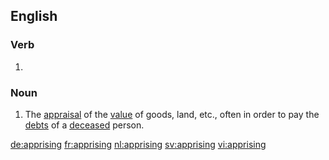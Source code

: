 ==English==

===Verb===
{{head|en|present participle}}

# {{present participle of|apprise|lang=en|nocat=1}}

===Noun===
{{en-noun}}

# {{cx|Scotland|legal|historical|lang=en}} The [[appraisal]] of the [[value]] of goods, land, etc., often in order to pay the [[debt]]s of a [[deceased]] person.

[[de:apprising]]
[[fr:apprising]]
[[nl:apprising]]
[[sv:apprising]]
[[vi:apprising]]
